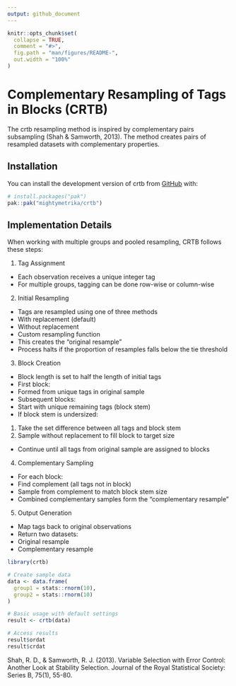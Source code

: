 ```yaml
---
output: github_document
---
```


<!-- README.md is generated from README.Rmd. Please edit that file -->

```r
knitr::opts_chunk$set(
  collapse = TRUE,
  comment = "#>",
  fig.path = "man/figures/README-",
  out.width = "100%"
)
```

# Complementary Resampling of Tags in Blocks (CRTB)

<!-- badges: start -->
<!-- badges: end -->

The crtb resampling method is inspired by complementary pairs subsampling (Shah & Samworth, 2013). The method creates pairs of resampled datasets with complementary properties.

## Installation

You can install the development version of crtb from [GitHub](https://github.com/) with:

``` r
# install.packages("pak")
pak::pak("mightymetrika/crtb")
```

## Implementation Details

When working with multiple groups and pooled resampling, CRTB follows these steps:

1. Tag Assignment
 - Each observation receives a unique integer tag
 - For multiple groups, tagging can be done row-wise or column-wise
 
2. Initial Resampling
 - Tags are resampled using one of three methods
  - With replacement (default)
  - Without replacement
  - Custom resampling function
 - This creates the "original resample"
 - Process halts if the proportion of resamples falls below the tie threshold

3. Block Creation
 - Block length is set to half the length of initial tags
 - First block:
  - Formed from unique tags in original sample
 - Subsequent blocks:
  - Start with unique remaining tags (block stem)
  - If block stem is undersized:
   1. Take the set difference between all tags and block stem
   2. Sample without replacement to fill block to target size
 - Continue until all tags from original sample are assigned to blocks
 
4. Complementary Sampling
 - For each block:
  - Find complement (all tags not in block)
  - Sample from complement to match block stem size
 - Combined complementary samples form the "complementary resample"
 
5. Output Generation
 - Map tags back to original observations
 - Return two datasets:
  - Original resample
  - Complementary resample

```r
library(crtb)

# Create sample data
data <- data.frame(
  group1 = stats::rnorm(10),
  group2 = stats::rnorm(10)
)

# Basic usage with default settings
result <- crtb(data)

# Access results
result$ordat
result$crdat
```


Shah, R. D., & Samworth, R. J. (2013). Variable Selection with Error Control: Another Look at Stability Selection. Journal of the Royal Statistical Society: Series B, 75(1), 55-80.
